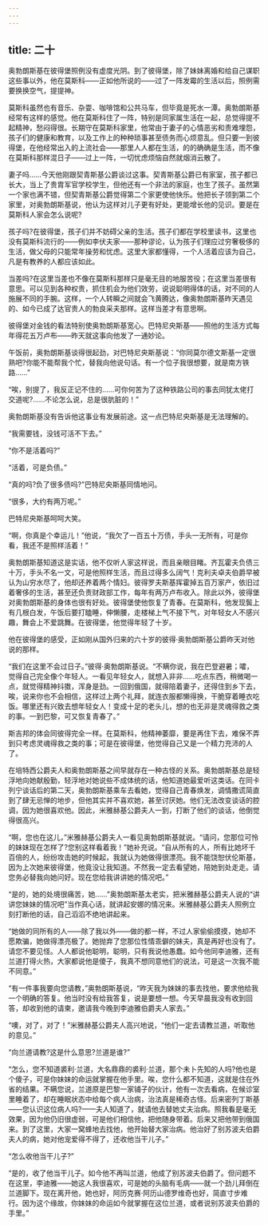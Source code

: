 ```yaml
---
---
---
```

title: 二十
---




奥勃朗斯基在彼得堡照例没有虚度光阴。到了彼得堡，除了妹妹离婚和给自己谋职这些事以外，他在莫斯科——正如他所说的——过了一阵发霉的生活以后，照例需要换换空气，提提神。

莫斯科虽然也有音乐、杂耍、咖啡馆和公共马车，但毕竟是死水一潭。奥勃朗斯基经常有这样的感觉。他在莫斯科住了一阵，特别是同家属生活在一起，总觉得提不起精神，愁闷得很。长期守在莫斯科家里，他常由于妻子的心情恶劣和责难埋怨，孩子们的健康和教育，以及工作上的种种琐事甚至债务而心烦意乱。但只要一到彼得堡，在他经常出入的上流社会——那里人人都在生活，的的确确是生活，而不像在莫斯科那样混日子——过上一阵，一切忧虑烦恼自然就烟消云散了。

妻子吗……今天他刚跟契青斯基公爵谈过这事。契青斯基公爵已有家室，孩子都已长大，当上了贵胄军官学校学生，但他还有一个非法的家庭，也生了孩子。虽然第一个家也满不错，但契青斯基公爵觉得第二个家更使他快乐。他把长子领到第二个家里，对奥勃朗斯基说，他认为这样对儿子更有好处，更能增长他的见识。要是在莫斯科人家会怎么说呢?

孩子吗?在彼得堡，孩子们并不妨碍父亲的生活。孩子们都在学校里读书，这里也没有莫斯科流行的——例如李伏夫家——那种谬论，认为孩子们理应过穷奢极侈的生活，做父母的只能常年操劳和忧虑。这里大家都懂得，一个人活着应该为自己，凡是有教养的人都应该如此。

当差吗?在这里当差也不像在莫斯科那样只是毫无目的地服苦役；在这里当差很有意思。可以见到各种权贵，抓住机会为他们效劳，说说聪明得体的话，对不同的人施展不同的手腕。这样，一个人转瞬之间就会飞黄腾达，像奥勃朗斯基昨天遇见的、如今已成了达官贵人的勃良采夫那样。这样当差才有意思啊。

彼得堡对金钱的看法特别使奥勃朗斯基宽心。巴特尼央斯基——照他的生活方式每年得花五万卢布——昨天就这事向他发了一通妙论。

午饭前，奥勃朗斯基谈得很起劲，对巴特尼央斯基说：“你同莫尔德文斯基一定很熟吧?你能不能帮我个忙，替我向他说句话。有一个位子我很想要，就是南方铁路……”

“唉，别提了，我反正记不住的……可你何苦为了这种铁路公司的事去同犹太佬打交道呢?……不论怎么说，总是很肮脏的！”

奥勃朗斯基没有告诉他这事业有发展前途。这一点巴特尼央斯基是无法理解的。

“我需要钱，没钱可活不下去。”

“你不是活着吗?”

“活着，可是负债。”

“真的吗?负了很多债吗?”巴特尼央斯基同情地问。

“很多，大约有两万呢。”

巴特尼央斯基呵呵大笑。

“啊，你真是个幸运儿！”他说，“我欠了一百五十万债，手头一无所有，可是你看，我还不是照样活着！”

奥勃朗斯基知道这是实话，他不仅听人家这样说，而且亲眼目睹。齐瓦霍夫负债三十万，手头不名一文，可是他照样生活，而且过得多么阔气！克利夫卓夫伯爵早被认为山穷水尽了，他却还养着两个情妇。彼得罗夫斯基挥霍掉五百万家产，依旧过着奢侈的生活，甚至还负责财政部工作，每年有两万卢布收入。除此以外，彼得堡对奥勃朗斯基的身体也很有好处。彼得堡使他恢复了青春。在莫斯科，他发现鬓上有几根白发，午饭后要打瞌睡，伸懒腰，走楼梯上气不接下气，对年轻女人不感兴趣，舞会上不爱跳舞。在彼得堡，他觉得年轻了十岁。

他在彼得堡的感受，正如刚从国外归来的六十岁的彼得·奥勃朗斯基公爵昨天对他说的那样。

“我们在这里不会过日子。”彼得·奥勃朗斯基说。“不瞒你说，我在巴登避暑；嚯，觉得自己完全像个年轻人。一看见年轻女人，就想入非非……吃点东西，稍微喝一点，就觉得精神抖擞，浑身是劲。一回到俄国，就得陪着妻子，还得住到乡下去，唉，说来你也不会相信，这样过上两个礼拜，就连衣服都懒得换，干脆穿着睡衣吃饭。哪里还有兴致去想年轻女人！变成十足的老头儿，想的也无非是灵魂得救之类的事。一到巴黎，可又恢复青春了。”

斯吉邦的体会同彼得完全一样。在莫斯科，他精神萎靡，要是再住下去，难保不弄到只考虑灵魂得救之类的事；可是在彼得堡，他觉得自己又是一个精力充沛的人了。

在培特西公爵夫人和奥勃朗斯基之间早就存在一种古怪的关系。奥勃朗斯基总是轻浮地向她献殷勤，轻浮地对她说些不成体统的话，他知道她最爱听这类话。在同卡列宁谈话后的第二天，奥勃朗斯基乘车去看她，觉得自己青春焕发，调情撒谎简直到了肆无忌惮的地步，但他其实并不喜欢她，甚至讨厌她。他们无法改变谈话的腔调，因为她很喜欢他。因此，米雅赫基公爵夫人一到，打断了他们的谈话，他倒觉得很高兴。

“啊，您也在这儿，”米雅赫基公爵夫人一看见奥勃朗斯基就说。“请问，您那位可怜的妹妹现在怎样了?您别这样看着我！”她补充说。“自从所有的人，所有比她坏千百倍的人，纷纷攻击她的时候起，我就认为她做得很漂亮。我不能饶恕伏伦斯基，因为上次她来彼得堡，他竟没让我知道。不然我一定去看望她，陪她到处走走。请您务必替我向她问好。现在您给我讲讲她的情况吧。”

“是的，她的处境很痛苦，她……”奥勃朗斯基太老实，把米雅赫基公爵夫人说的“讲讲您妹妹的情况吧”当作真心话，就讲起安娜的情况来。米雅赫基公爵夫人照例立刻打断他的话，自己滔滔不绝地讲起来。

“她做的同所有的人——除了我以外——做的都一样，不过人家偷偷摸摸，她却不愿欺骗，她做得漂亮极了。她抛弃了您那位性情乖僻的妹夫，真是再好也没有了。请您不要见怪。人人都说他聪明，聪明，只有我说他愚蠢。如今他同李迪雅，还有兰道打得火热，大家都说他是傻子，我真不想同意他们的说法，可是这一次我不能不同意。”

“有一件事我要向您请教，”奥勃朗斯基说，“昨天我为妹妹的事去找他，要求他给我一个明确的答复。他当时没有给我答复，说是要想一想。今天早晨我没有收到回答，却收到他的请柬，邀请我今晚到李迪雅伯爵夫人家去。”

“噢，对了，对了！”米雅赫基公爵夫人高兴地说，“他们一定去请教兰道，听取他的意见。”

“向兰道请教?这是什么意思?兰道是谁?”

“怎么，您不知道裘利·兰道，大名鼎鼎的裘利·兰道，那个未卜先知的人吗?他也是个傻子，可是你妹妹的命运就掌握在他手里。唉，您什么都不知道，这就是住在外省的结果。不瞒您说，兰道原是巴黎一家铺子的伙计，他有一次去看病，在候诊室里睡着了，却在睡眠状态中给每个病人治病，治法真是稀奇古怪。后来密列丁斯基——您认识这位病人吗?——夫人知道了，就请他去替她丈夫治病。照我看是毫无效果，因为他仍旧很虚弱，可是他们相信他，把他随身带着。后来又把他带到俄国来。到了这里，大家一窝蜂地去找他，他开始替大家治病。他治好了别苏波夫伯爵夫人的病，她对他宠爱得不得了，还收他当干儿子。”

“怎么收他当干儿子?”

“是的，收了他当干儿子。如今他不再叫兰道，他成了别苏波夫伯爵了。但问题不在这里，李迪雅——她这人我很喜欢，可是她的头脑有毛病——就一个劲儿拜倒在兰道脚下。现在离开他，她也好，阿历克赛·阿历山德罗维奇也好，简直寸步难行。因为这个缘故，你妹妹的命运如今就掌握在这位兰道，或者说别苏波夫伯爵的手里。”